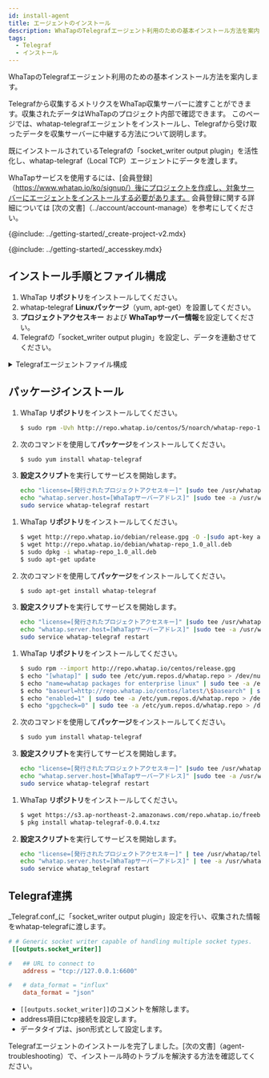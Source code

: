 ```yaml
---
id: install-agent
title: エージェントのインストール
description: WhaTapのTelegrafエージェント利用のための基本インストール方法を案内します。
tags:
  - Telegraf
  - インストール
---
```



WhaTapのTelegrafエージェント利用のための基本インストール方法を案内します。

Telegrafから収集するメトリクスをWhaTap収集サーバーに渡すことができます。収集されたデータはWhaTapのプロジェクト内部で確認できます。
このページでは、whatap-telegrafエージェントをインストールし、Telegrafから受け取ったデータを収集サーバーに中継する方法について説明します。 

既にインストールされているTelegrafの「socket_writer output plugin」を活性化し、whatap-telegraf（Local TCP）エージェントにデータを渡します。

WhaTapサービスを使用するには、[会員登録]（https://www.whatap.io/ko/signup/）後にプロジェクトを作成し、対象サーバーにエージェントをインストールする必要があります。 会員登録に関する詳細については [次の文書]（../account/account-manage）を参考にしてください。

{@include: ../getting-started/_create-project-v2.mdx}

{@include: ../getting-started/_accesskey.mdx}

## インストール手順とファイル構成

1.  WhaTap **リポジトリ**をインストールしてください。
2.  whatap-telegraf **Linuxパッケージ**（yum, apt-get）を設置してください。
3.  **プロジェクトアクセスキー** および **WhaTapサーバー情報**を設定してください。
4.  Telegrafの「socket_writer output plugin」を設定し、データを連動させてください。

<details>
<summary>Telegrafエージェントファイル構成</summary>

-   **whatap_telegraf**<br/>
      サービスの実行ファイルです。Telegrafから渡された情報を収集サーバーに送信するプログラムです。       
-   **/etc/init.d/whatap-telegraf**(FreeBSD /usr/local/etc/whatap_telegraf)<br/>
      サービススクリプトです。
-   **whatap.conf**<br/>
      設定ファイルです。 収集サーバーのアドレスとサーバーのプロジェクトアクセスキーが入力されるファイルです。
-   **whatap-telegraf-#.log**<br/>
      エージェントのログファイルです。（_/usr/whatap/telegraf/logs_）

</details>

## パッケージインストール

<Tabs>
<TabItem value="rc" label="Red Hat/CentOS">

1.  WhaTap **リポジトリ**をインストールしてください。
    ```bash title=SH
    $ sudo rpm -Uvh http://repo.whatap.io/centos/5/noarch/whatap-repo-1.0-1.noarch.rpm
    ```
2.  次のコマンドを使用して**パッケージ**をインストールしてください。
    ```bash title=SH
    $ sudo yum install whatap-telegraf
    ```
3.  **設定スクリプト**を実行してサービスを開始します。
    ```bash title=SH
    echo "license=[発行されたプロジェクトアクセスキー]" |sudo tee /usr/whatap/telegraf/whatap.conf
    echo "whatap.server.host=[WhaTapサーバーアドレス]" |sudo tee -a /usr/whatap/telegraf/whatap.conf
    sudo service whatap-telegraf restart
    ```

</TabItem>
<TabItem value="du" label="Debian/Ubuntu">

1.  WhaTap **リポジトリ**をインストールしてください。
    ```bash title=SH
    $ wget http://repo.whatap.io/debian/release.gpg -O -|sudo apt-key add -
    $ wget http://repo.whatap.io/debian/whatap-repo_1.0_all.deb
    $ sudo dpkg -i whatap-repo_1.0_all.deb
    $ sudo apt-get update
    ```
2.  次のコマンドを使用して**パッケージ**をインストールしてください。
    ```bash title=SH
    $ sudo apt-get install whatap-telegraf
    ```
3.  **設定スクリプト**を実行してサービスを開始します。
    ```bash title=SH
    echo "license=[発行されたプロジェクトアクセスキー]" |sudo tee /usr/whatap/telegraf/whatap.conf
    echo "whatap.server.host=[WhaTapサーバーアドレス]" |sudo tee -a /usr/whatap/telegraf/whatap.conf
    sudo service whatap-telegraf restart
    ```

</TabItem>
<TabItem value="al" label="Amazon Linux">

1.  WhaTap **リポジトリ**をインストールしてください。
    ```bash title=SH
    $ sudo rpm --import http://repo.whatap.io/centos/release.gpg
    $ echo "[whatap]" | sudo tee /etc/yum.repos.d/whatap.repo > /dev/null
    $ echo "name=whatap packages for enterprise linux" | sudo tee -a /etc/yum.repos.d/whatap.repo > /dev/null
    $ echo "baseurl=http://repo.whatap.io/centos/latest/\$basearch" | sudo tee -a /etc/yum.repos.d/whatap.repo > /dev/null
    $ echo "enabled=1" | sudo tee -a /etc/yum.repos.d/whatap.repo > /dev/null
    $ echo "gpgcheck=0" | sudo tee -a /etc/yum.repos.d/whatap.repo > /dev/null
    ```
2.  次のコマンドを使用して**パッケージ**をインストールしてください。
    ```bash title=SH
    $ sudo yum install whatap-telegraf
    ```
3.  **設定スクリプト**を実行してサービスを開始します。
    ```bash title=SH
    echo "license=[発行されたプロジェクトアクセスキー]" |sudo tee /usr/whatap/telegraf/whatap.conf
    echo "whatap.server.host=[WhaTapサーバーアドレス]" |sudo tee -a /usr/whatap/telegraf/whatap.conf
    sudo service whatap-telegraf restart
    ```

</TabItem>
<TabItem value="fb" label="FreeBSD">

1.  WhaTap **リポジトリ**をインストールしてください。
    ```bash title=SH
    $ wget https://s3.ap-northeast-2.amazonaws.com/repo.whatap.io/freebsd/10/whatap-telegraf-0.0.4.txz
    $ pkg install whatap-telegraf-0.0.4.txz
    ```
2.  **設定スクリプト**を実行してサービスを開始します。
    ```bash title=SH
    echo "license=[発行されたプロジェクトアクセスキー]" | tee /usr/whatap/telegraf/whatap.conf
    echo "whatap.server.host=[WhaTapサーバーアドレス]" | tee -a /usr/whatap/telegraf/whatap.conf
    sudo service whatap_telegraf restart
    ```

</TabItem>
</Tabs>

## Telegraf連携

_Telegraf.conf_に「socket_writer output plugin」設定を行い、収集された情報をwhatap-telegrafに渡します。

```toml title='TOML'
# # Generic socket writer capable of handling multiple socket types.
 [[outputs.socket_writer]]

#   ## URL to connect to
    address = "tcp://127.0.0.1:6600"

#   # data_format = "influx"
    data_format = "json"
```

-   `[[outputs.socket_writer]]`のコメントを解除します。
-   address項目にtcp接続を設定します。
-   データタイプは、json形式として設定します。

Telegrafエージェントのインストールを完了しました。[次の文書]（agent-troubleshooting）で、インストール時のトラブルを解決する方法を確認してください。
